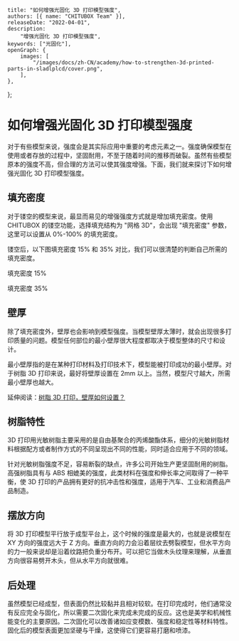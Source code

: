 
	title: "如何增强光固化 3D 打印模型强度",
	authors: [{ name: "CHITUBOX Team" }],
	releaseDate: "2022-04-01",
	description:
		"增强光固化 3D 打印模型强度",
	keywords: ["光固化"],
	openGraph: {
		images: [
			"/images/docs/zh-CN/academy/how-to-strengthen-3d-printed-parts-in-sladlplcd/cover.png",
		],
	},
};

# 如何增强光固化 3D 打印模型强度

对于有些模型来说，强度会是其实际应用中重要的考虑元素之一。强度确保模型在使用或者存放的过程中，坚固耐用，不至于随着时间的推移而破裂。虽然有些模型原本的强度不高，但合理的方法可以使其强度增强。下面，我们就来探讨下如何增强光固化 3D 打印模型强度。

## 填充密度

对于镂空的模型来说，最显而易见的增强强度方式就是增加填充密度。使用 CHITUBOX 的镂空功能，选择填充结构为 "网格 3D"，会出现 "填充密度" 参数，这里可以设置从 0%-100% 的填充密度。

镂空后，以下图填充密度 15% 和 35% 对比，我们可以很清楚的判断自己所需的填充密度。

<ImageContainer>
	<AntdImage
		alt="15 infill density"
		src={
			"public/images/docs/zh-CN/academy/how-to-strengthen-3d-printed-parts-in-sladlplcd/15-infill-density.jpg"
		}
	/>
</ImageContainer>

填充密度 15%

<ImageContainer>
	<AntdImage
		alt="35 infill density"
		src={
			"/images/docs/zh-CN/academy/how-to-strengthen-3d-printed-parts-in-sladlplcd/35-infill-density.jpg"
		}
    	/>
    </ImageContainer>

填充密度 35%

## 壁厚

除了填充密度外，壁厚也会影响到模型强度。当模型壁厚太薄时，就会出现很多打印质量的问题。模型任何部位的最小壁厚很大程度都取决于模型整体的尺寸和设计。

<ImageContainer>
	<AntdImage
		alt="scale down the model"
		src={
			"/zh-Hans/academy/images/docs/advanced/how-to-save-resin-in-sladlplcd-3d-printing/scale-down-the-model.gif"
		}
    	/>
    </ImageContainer>

最小壁厚指的是在某种打印材料及打印技术下，模型能被打印成功的最小壁厚。对于树脂 3D 打印来说，最好将壁厚设置在 2mm 以上。当然，模型尺寸越大，所需最小壁厚也越大。

延伸阅读：[树脂 3D 打印，壁厚如何设置？](https://www.chitubox.com/zh-CN/article/support/howto/chitubox-free/editing/26)

## 树脂特性

3D 打印用光敏树脂主要采用的是自由基聚合的丙烯酸酯体系，细分的光敏树脂材料根据配方或者制作方式的不同呈现出不同的性能，同时适合应用于不同的领域。

 <ImageContainer>
	<AntdImage
		alt="high strength resin"
		src={
			"/images/docs/zh-CN/academy/how-to-strengthen-3d-printed-parts-in-sladlplcd/high-strength-resin.gif"
		}
    	/>
    </ImageContainer>

针对光敏树脂强度不足，容易断裂的缺点，许多公司开始生产更坚固耐用的树脂。高强树脂具有与 ABS 相媲美的强度，此类材料在强度和伸长率之间取得了一种平衡，使 3D 打印的产品拥有更好的抗冲击性和强度，适用于汽车、工业和消费品产品制造。

## 摆放方向

将 3D 打印模型平行放于成型平台上，这个时候的强度是最大的，也就是说模型在 XY 方向的强度远大于 Z 方向。垂直方向的力会沿着层纹去劈裂模型，但水平方向的力一般来说却是沿着纹路把负重分布开。可以把它当做木头纹理来理解，从垂直方向很容易劈开木头，但从水平方向就很难。

 <ImageContainer>
	<AntdImage
		alt="different tension loads"
		src={
			"/images/docs/zh-CN/academy/how-to-strengthen-3d-printed-parts-in-sladlplcd/different-tension-loads.png"
		}
    	/>
    </ImageContainer>

## 后处理

虽然模型已经成型，但表面仍然比较黏并且相对较软。在打印完成时，他们通常没有反应完全与固化，所以需要二次固化来完成未完成的反应。这也是美学和机械性能变化的主要原因。二次固化可以改善诸如应变模数、强度和稳定性等材料特性。固化后的模型表面更加坚硬与干燥，这使得它们更容易打磨和喷漆。
